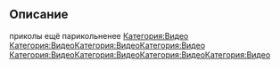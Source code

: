 
== Описание ==
приколы ещё парикольненее
[[Категория:Видео]]
[[Категория:Видео]][[Категория:Видео]][[Категория:Видео]]
[[Категория:Видео]][[Категория:Видео]][[Категория:Видео]][[Категория:Видео]]